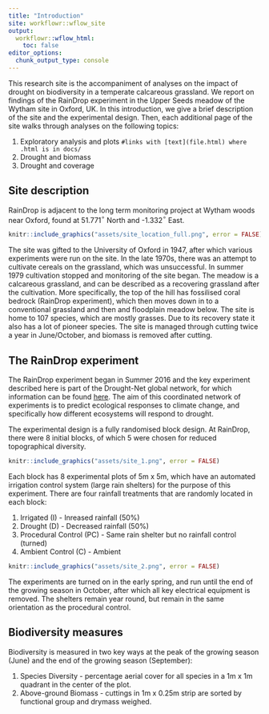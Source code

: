 ```yaml
---
title: "Introduction"
site: workflowr::wflow_site
output:
  workflowr::wflow_html:
    toc: false
editor_options:
  chunk_output_type: console
---
```


This research site is the accompaniment of analyses on the impact of drought on biodiversity in a temperate calcareous grassland. We report on findings of the RainDrop experiment in the Upper Seeds meadow of the Wytham site in Oxford, UK. In this introduction, we give a brief description of the site and the experimental design. Then, each additional page of the site walks through analyses on the following topics:

1. Exploratory analysis and plots `#links with [text](file.html) where .html is in docs/`
2. Drought and biomass
3. Drought and coverage

## Site description

RainDrop is adjacent to the long term monitoring project at Wytham woods near Oxford, found at 51.771$^\circ$ North and -1.332$^\circ$ East.

```r
knitr::include_graphics("assets/site_location_full.png", error = FALSE)
```

The site was gifted to the University of Oxford in 1947, after which various experiments were run on the site. In the late 1970s, there was an attempt to cultivate cereals on the grassland, which was unsuccessful. In summer 1979 cultivation stopped and monitoring of the site began. The meadow is a calcareous grassland, and can be described as a recovering grassland after the cultivation. More specifically, the top of the hill has fossilised coral bedrock (RainDrop experiment), which then moves down in to a conventional grassland and then and floodplain meadow below. The site is home to 107 species, which are mostly grasses. Due to its recovery state it also has a lot of pioneer species. The site is managed through cutting twice a year in June/October, and biomass is removed after cutting.

## The RainDrop experiment

The RainDrop experiment began in Summer 2016 and the key experiment described here is part of the Drought-Net global network, for which information can be found [here](https://drought-net.colostate.edu/). The aim of this coordinated network of experiments is to predict ecological responses to climate change, and specifically how different ecosystems will respond to drought.

The experimental design is a fully randomised block design. At RainDrop, there were 8 initial blocks, of which 5 were chosen for reduced topographical diversity. 

```r
knitr::include_graphics("assets/site_1.png", error = FALSE)
```

Each block has 8 experimental plots of 5m x 5m, which have an automated irrigation control system (large rain shelters) for the purpose of this experiment. There are four rainfall treatments that are randomly located in each block:

1. Irrigated (I) - Inreased rainfall (50%)
2. Drought (D) - Decreased rainfall (50%)
3. Procedural Control (PC) - Same rain shelter but no rainfall control (turned)
4. Ambient Control (C) - Ambient

```r
knitr::include_graphics("assets/site_2.png", error = FALSE)
```

The experiments are turned on in the early spring, and run until the end of the growing season in October, after which all key electrical equipment is removed. The shelters remain year round, but remain in the same orientation as the procedural control. 

## Biodiversity measures

Biodiversity is measured in two key ways at the peak of the growing season (June) and the end of the growing season (September):

1. Species Diversity - percentage aerial cover for all species in a 1m x 1m quadrant in the center of the plot.
2. Above-ground Biomass - cuttings in 1m x 0.25m strip are sorted by functional group and drymass weighed.






